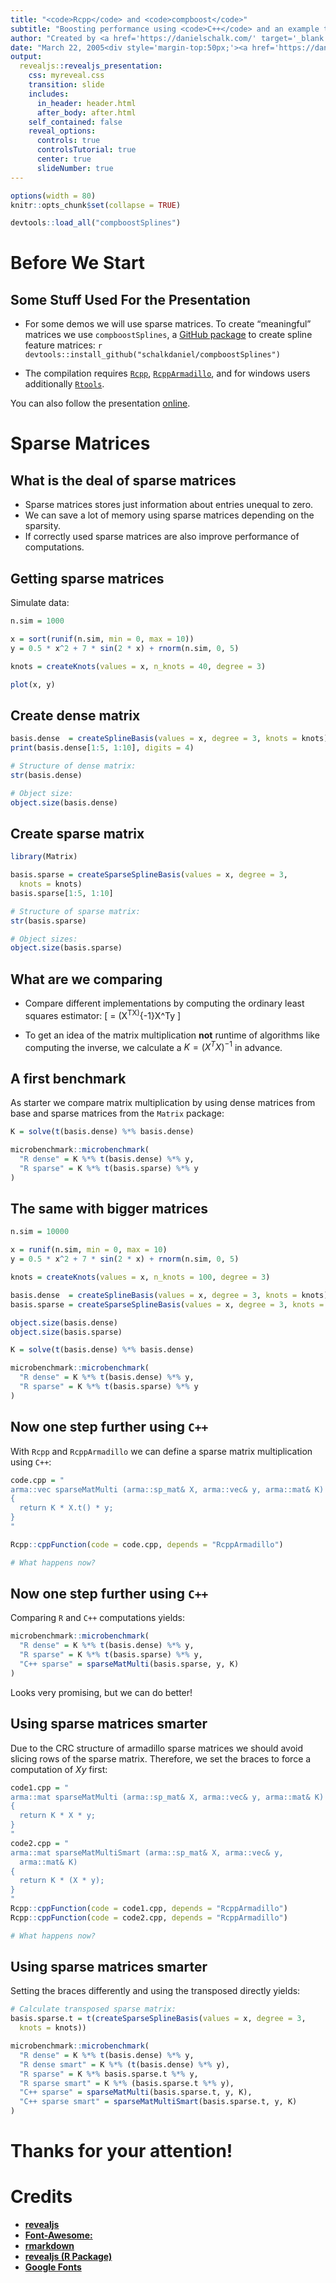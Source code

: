 ```yaml
---
title: "<code>Rcpp</code> and <code>compboost</code>"
subtitle: "Boosting performance using <code>C++</code> and an example that it works"
author: "Created by <a href='https://danielschalk.com/' target='_blank'>Daniel Schalk</a>"
date: "March 22, 2005<div style='margin-top:50px;'><a href='https://danielschalk.com' target='_blank'><i style='margin-right:70px;' class='fab fa-linkedin fa-3x'></i></a><a href='https://danielschalk.com' target='_blank'><i style='margin-right:70px;' class='fab fa-github fa-3x'></i></a><a href='https://danielschalk.com' target='_blank'><i class='fab fa-twitter fa-3x'></i></a></div>"
output:
  revealjs::revealjs_presentation:
    css: myreveal.css
    transition: slide
    includes:
      in_header: header.html
      after_body: after.html
    self_contained: false
    reveal_options:
      controls: true
      controlsTutorial: true
      center: true
      slideNumber: true
---
```


```r
options(width = 80)
knitr::opts_chunk$set(collapse = TRUE)

devtools::load_all("compboostSplines")
```

# Before We Start

## Some Stuff Used For the Presentation

- For some demos we will use sparse matrices. To create "meaningful" matrices we use `compboostSplines`, a [GitHub package](https://github.com/schalkdaniel/compboostSplines) to create spline feature matrices:
    ```r
    devtools::install_github("schalkdaniel/compboostSplines")
    ```

- The compilation requires [`Rcpp`](https://cran.r-project.org/web/packages/Rcpp/index.html), [`RcppArmadillo`](https://cran.r-project.org/web/packages/RcppArmadillo/index.html), and for windows users additionally [`Rtools`](https://cran.r-project.org/bin/windows/Rtools/).

You can also follow the presentation [online](https://danielschalk.com/talk_infrastructure_rcpp_cboost/#/).

# Sparse Matrices

## What is the deal of sparse matrices

- Sparse matrices stores just information about entries unequal to zero.
- We can save a lot of memory using sparse matrices depending on the sparsity.
- If correctly used sparse matrices are also improve performance of computations.

## Getting sparse matrices

Simulate data:
```r
n.sim = 1000

x = sort(runif(n.sim, min = 0, max = 10))
y = 0.5 * x^2 + 7 * sin(2 * x) + rnorm(n.sim, 0, 5)

knots = createKnots(values = x, n_knots = 40, degree = 3)

plot(x, y)
```


## Create dense matrix

```r
basis.dense  = createSplineBasis(values = x, degree = 3, knots = knots)
print(basis.dense[1:5, 1:10], digits = 4)

# Structure of dense matrix:
str(basis.dense)

# Object size:
object.size(basis.dense)
```

## Create sparse matrix

```r
library(Matrix)

basis.sparse = createSparseSplineBasis(values = x, degree = 3, 
  knots = knots)
basis.sparse[1:5, 1:10]

# Structure of sparse matrix:
str(basis.sparse)

# Object sizes:
object.size(basis.sparse)
```


## What are we comparing

- Compare different implementations by computing the ordinary least squares estimator:
\[
\hat{\beta} = (X^TX)^{-1}X^Ty
\]

- To get an idea of the matrix multiplication **not** runtime of algorithms like computing the inverse, we calculate a $K = (X^TX)^{-1}$ in advance.

## A first benchmark

As starter we compare matrix multiplication by using dense matrices from base and sparse matrices from the `Matrix` package: 

```r
K = solve(t(basis.dense) %*% basis.dense)

microbenchmark::microbenchmark(
  "R dense" = K %*% t(basis.dense) %*% y,
  "R sparse" = K %*% t(basis.sparse) %*% y
)
```


## The same with bigger matrices

```r
n.sim = 10000

x = runif(n.sim, min = 0, max = 10)
y = 0.5 * x^2 + 7 * sin(2 * x) + rnorm(n.sim, 0, 5)

knots = createKnots(values = x, n_knots = 100, degree = 3)

basis.dense  = createSplineBasis(values = x, degree = 3, knots = knots)
basis.sparse = createSparseSplineBasis(values = x, degree = 3, knots = knots)

object.size(basis.dense)
object.size(basis.sparse)

K = solve(t(basis.dense) %*% basis.dense)

microbenchmark::microbenchmark(
  "R dense" = K %*% t(basis.dense) %*% y,
  "R sparse" = K %*% t(basis.sparse) %*% y
)
```

## Now one step further using `C++` 

With `Rcpp` and `RcppArmadillo` we can define a sparse matrix multiplication using `C++`:
```r
code.cpp = "
arma::vec sparseMatMulti (arma::sp_mat& X, arma::vec& y, arma::mat& K)
{
  return K * X.t() * y;
}
"

Rcpp::cppFunction(code = code.cpp, depends = "RcppArmadillo")

# What happens now?
```

## Now one step further using `C++` 

Comparing `R` and `C++` computations yields:
```r
microbenchmark::microbenchmark(
  "R dense" = K %*% t(basis.dense) %*% y,
  "R sparse" = K %*% t(basis.sparse) %*% y,
  "C++ sparse" = sparseMatMulti(basis.sparse, y, K)
)
```

Looks very promising, but we can do better!



## Using sparse matrices smarter

Due to the CRC structure of armadillo sparse matrices we should avoid slicing rows of the sparse matrix. Therefore, we set the braces to force a computation of $Xy$ first:
```r
code1.cpp = "
arma::mat sparseMatMulti (arma::sp_mat& X, arma::vec& y, arma::mat& K)
{
  return K * X * y;
}
"
code2.cpp = "
arma::mat sparseMatMultiSmart (arma::sp_mat& X, arma::vec& y, 
  arma::mat& K) 
{
  return K * (X * y);
}
"
Rcpp::cppFunction(code = code1.cpp, depends = "RcppArmadillo")
Rcpp::cppFunction(code = code2.cpp, depends = "RcppArmadillo")

# What happens now?
```

## Using sparse matrices smarter

Setting the braces differently and using the transposed directly yields:
```r
# Calculate transposed sparse matrix:
basis.sparse.t = t(createSparseSplineBasis(values = x, degree = 3, 
  knots = knots))

microbenchmark::microbenchmark(
  "R dense" = K %*% t(basis.dense) %*% y,
  "R dense smart" = K %*% (t(basis.dense) %*% y),
  "R sparse" = K %*% basis.sparse.t %*% y,
  "R sparse smart" = K %*% (basis.sparse.t %*% y),
  "C++ sparse" = sparseMatMulti(basis.sparse.t, y, K),
  "C++ sparse smart" = sparseMatMultiSmart(basis.sparse.t, y, K)
)
```

# Thanks for your attention!

## 
<h1>Credits</h1>

- [**revealjs**](https://revealjs.com/)
- [**Font-Awesome:**](https://www.google.com)
- [**rmarkdown**](https://rmarkdown.rstudio.com/)
- [**revealjs (R Package)**](https://cran.r-project.org/web/packages/revealjs/index.html)
- [**Google Fonts**](https://fonts.google.com/)